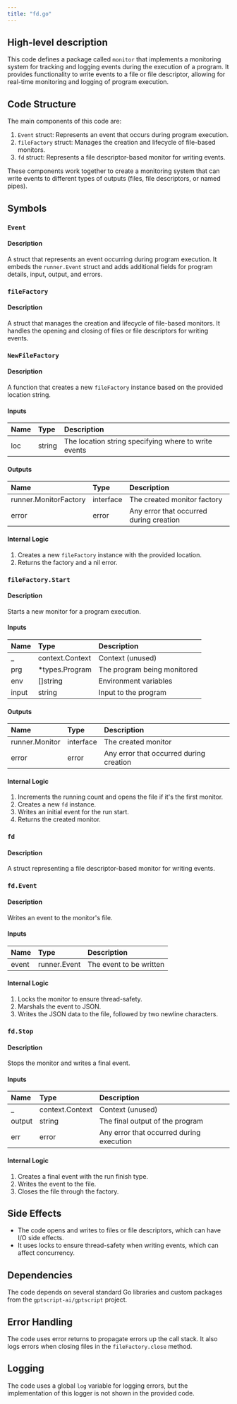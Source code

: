 ```yaml
---
title: "fd.go"
---
```


## High-level description
This code defines a package called `monitor` that implements a monitoring system for tracking and logging events during the execution of a program. It provides functionality to write events to a file or file descriptor, allowing for real-time monitoring and logging of program execution.

## Code Structure
The main components of this code are:
1. `Event` struct: Represents an event that occurs during program execution.
2. `fileFactory` struct: Manages the creation and lifecycle of file-based monitors.
3. `fd` struct: Represents a file descriptor-based monitor for writing events.

These components work together to create a monitoring system that can write events to different types of outputs (files, file descriptors, or named pipes).

## Symbols

### `Event`
#### Description
A struct that represents an event occurring during program execution. It embeds the `runner.Event` struct and adds additional fields for program details, input, output, and errors.

### `fileFactory`
#### Description
A struct that manages the creation and lifecycle of file-based monitors. It handles the opening and closing of files or file descriptors for writing events.

### `NewFileFactory`
#### Description
A function that creates a new `fileFactory` instance based on the provided location string.

#### Inputs
| Name | Type | Description |
|:-----|:-----|:------------|
| loc | string | The location string specifying where to write events |

#### Outputs
| Name | Type | Description |
|:-----|:-----|:------------|
| runner.MonitorFactory | interface | The created monitor factory |
| error | error | Any error that occurred during creation |

#### Internal Logic
1. Creates a new `fileFactory` instance with the provided location.
2. Returns the factory and a nil error.

### `fileFactory.Start`
#### Description
Starts a new monitor for a program execution.

#### Inputs
| Name | Type | Description |
|:-----|:-----|:------------|
| _ | context.Context | Context (unused) |
| prg | *types.Program | The program being monitored |
| env | []string | Environment variables |
| input | string | Input to the program |

#### Outputs
| Name | Type | Description |
|:-----|:-----|:------------|
| runner.Monitor | interface | The created monitor |
| error | error | Any error that occurred during creation |

#### Internal Logic
1. Increments the running count and opens the file if it's the first monitor.
2. Creates a new `fd` instance.
3. Writes an initial event for the run start.
4. Returns the created monitor.

### `fd`
#### Description
A struct representing a file descriptor-based monitor for writing events.

### `fd.Event`
#### Description
Writes an event to the monitor's file.

#### Inputs
| Name | Type | Description |
|:-----|:-----|:------------|
| event | runner.Event | The event to be written |

#### Internal Logic
1. Locks the monitor to ensure thread-safety.
2. Marshals the event to JSON.
3. Writes the JSON data to the file, followed by two newline characters.

### `fd.Stop`
#### Description
Stops the monitor and writes a final event.

#### Inputs
| Name | Type | Description |
|:-----|:-----|:------------|
| _ | context.Context | Context (unused) |
| output | string | The final output of the program |
| err | error | Any error that occurred during execution |

#### Internal Logic
1. Creates a final event with the run finish type.
2. Writes the event to the file.
3. Closes the file through the factory.

## Side Effects
- The code opens and writes to files or file descriptors, which can have I/O side effects.
- It uses locks to ensure thread-safety when writing events, which can affect concurrency.

## Dependencies
The code depends on several standard Go libraries and custom packages from the `gptscript-ai/gptscript` project.

## Error Handling
The code uses error returns to propagate errors up the call stack. It also logs errors when closing files in the `fileFactory.close` method.

## Logging
The code uses a global `log` variable for logging errors, but the implementation of this logger is not shown in the provided code.